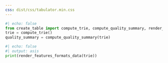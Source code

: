```yaml
---
css: dist/css/tabulator.min.css
---
```


```{=html}
<script type="text/javascript" src="dist/js/tabulator.min.js"></script>
```
```python
#| echo: false
from create_table import compute_trie, compute_quality_summary, render_features_formats_data
trie = compute_trie()
quality_summary = compute_quality_summary(trie)
```
```python
#| echo: false
#| output: asis
print(render_features_formats_data(trie))
```

```{=html}
<div id="features-formats-table"></div>

<script>
var table = new Tabulator("#features-formats-table", {
 	// height:205, // set height of table (in CSS or here), this enables the Virtual DOM and improves render speed dramatically (can be any valid css height value)
  data: tableData,
  dataTree: true,
 	layout:"fitColumns", //fit columns to width of table (optional)
    columns:[
        {title:"Feature", field: "feature", formatter: "html"},
        // When you update this, also update the constant in index.qmd!
        // (Thanks, I hate it)
        {title:"HTML", field: "html", formatter: "html"},
        {title:"Dashboard", field: "dashboard", formatter: "html"},
        {title:"Markdown", field: "markdown", formatter: "html"},
        {title:"PDF", field: "pdf", formatter: "html"},
        {title:"Typst", field: "typst", formatter: "html"},
        {title:"Docx", field: "docx", formatter: "html"},
        {title:"Docusaurus", field: "docusaurus-md", formatter: "html"},
        {title:"RevealJS", field: "revealjs", formatter: "html"},
        {title:"Pptx", field: "pptx", formatter: "html"},
        {title:"Beamer", field: "beamer", formatter: "html"},
        {title:"Ipynb", field: "ipynb", formatter: "html"},
    ],
});
</script>
```

::: {style="visibility: hidden"}

This forces font-awesome to load: {{< fa link >}}

:::